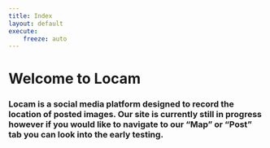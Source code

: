 ```yaml
---
title: Index
layout: default
execute:
    freeze: auto
---
```


# Welcome to Locam

### Locam is a social media platform designed to record the location of posted images. Our site is currently still in progress however if you would like to navigate to our "Map" or "Post" tab you can look into the early testing. 

